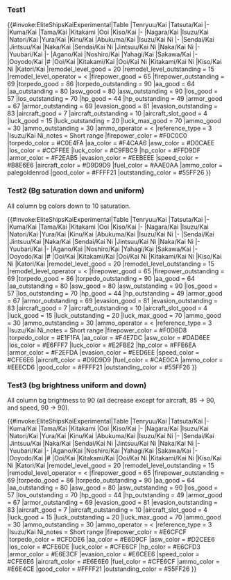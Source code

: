 ===Test1===

{{#invoke:EliteShipsKaiExperimental|Table
|Tenryuu/Kai
|Tatsuta/Kai
|-
|Kuma/Kai
|Tama/Kai
|Kitakami
|Ooi
|Kiso/Kai
|-
|Nagara/Kai
|Isuzu/Kai
|Natori/Kai
|Yura/Kai
|Kinu/Kai
|Abukuma/Kai
|Isuzu/Kai Ni
|-
|Sendai/Kai
|Jintsuu/Kai
|Naka/Kai
|Sendai/Kai Ni
|Jintsuu/Kai Ni
|Naka/Kai Ni
|-
|Yuubari/Kai
|-
|Agano/Kai
|Noshiro/Kai
|Yahagi/Kai
|Sakawa/Kai
|-
|Ooyodo/Kai
|#
|Ooi/Kai
|Kitakami/Kai
|Ooi/Kai Ni
|Kitakami/Kai Ni
|Kiso/Kai Ni
|Katori/Kai
|remodel_level_good = 20
|remodel_level_outstanding = 15
|remodel_level_operator = <
|firepower_good = 65
|firepower_outstanding = 69
|torpedo_good = 86
|torpedo_outstanding = 90
|aa_good = 64
|aa_outstanding = 80
|asw_good = 80
|asw_outstanding = 90
|los_good = 57
|los_outstanding = 70
|hp_good = 44
|hp_outstanding = 49
|armor_good = 67
|armor_outstanding = 69
|evasion_good = 81
|evasion_outstanding = 83
|aircraft_good = 7
|aircraft_outstanding = 10
|aircraft_slot_good = 4
|luck_good = 15
|luck_outstanding = 20
|luck_max_good = 70
|ammo_good = 30
|ammo_outstanding = 30
|ammo_operator = <
|reference_type = 3
|Isuzu/Kai Ni_notes = Short range
|firepower_color = #F0C0C0
|torpedo_color = #C0E4FA
|aa_color = #F4CAA6
|asw_color = #D0CAEE
|los_color = #CCFFEE
|luck_color = #C9FBC9
|hp_color = #FFD9DF
|armor_color = #F2EAB5
|evasion_color = #EEBEEE
|speed_color = #B8E6E6
|aircraft_color = #D9D9D9
|fuel_color = #AAE0AA
|ammo_color = palegoldenrod
|good_color = #FFFF21
|outstanding_color = #55FF26
}}

===Test2 (Bg saturation down and uniform)===

All column bg colors down to 10 saturation.

{{#invoke:EliteShipsKaiExperimental|Table
|Tenryuu/Kai
|Tatsuta/Kai
|-
|Kuma/Kai
|Tama/Kai
|Kitakami
|Ooi
|Kiso/Kai
|-
|Nagara/Kai
|Isuzu/Kai
|Natori/Kai
|Yura/Kai
|Kinu/Kai
|Abukuma/Kai
|Isuzu/Kai Ni
|-
|Sendai/Kai
|Jintsuu/Kai
|Naka/Kai
|Sendai/Kai Ni
|Jintsuu/Kai Ni
|Naka/Kai Ni
|-
|Yuubari/Kai
|-
|Agano/Kai
|Noshiro/Kai
|Yahagi/Kai
|Sakawa/Kai
|-
|Ooyodo/Kai
|#
|Ooi/Kai
|Kitakami/Kai
|Ooi/Kai Ni
|Kitakami/Kai Ni
|Kiso/Kai Ni
|Katori/Kai
|remodel_level_good = 20
|remodel_level_outstanding = 15
|remodel_level_operator = <
|firepower_good = 65
|firepower_outstanding = 69
|torpedo_good = 86
|torpedo_outstanding = 90
|aa_good = 64
|aa_outstanding = 80
|asw_good = 80
|asw_outstanding = 90
|los_good = 57
|los_outstanding = 70
|hp_good = 44
|hp_outstanding = 49
|armor_good = 67
|armor_outstanding = 69
|evasion_good = 81
|evasion_outstanding = 83
|aircraft_good = 7
|aircraft_outstanding = 10
|aircraft_slot_good = 4
|luck_good = 15
|luck_outstanding = 20
|luck_max_good = 70
|ammo_good = 30
|ammo_outstanding = 30
|ammo_operator = <
|reference_type = 3
|Isuzu/Kai Ni_notes = Short range
|firepower_color = #F0D8D8
|torpedo_color = #E1F1FA
|aa_color = #F4E7DC
|asw_color = #DAD6EE
|los_color = #E6FFF7
|luck_color = #E2FBE2
|hp_color = #FFE6EA
|armor_color = #F2EFDA
|evasion_color = #EED6EE
|speed_color = #CFE6E6
|aircraft_color = #D9D9D9
|fuel_color = #CAE0CA
|ammo_color = #EEECD6
|good_color = #FFFF21
|outstanding_color = #55FF26
}}

===Test3 (bg brightness uniform and down)===

All column bg brightness to 90 (all decrease except for aircraft, 85 -> 90, and speed, 90 -> 90).

{{#invoke:EliteShipsKaiExperimental|Table
|Tenryuu/Kai
|Tatsuta/Kai
|-
|Kuma/Kai
|Tama/Kai
|Kitakami
|Ooi
|Kiso/Kai
|-
|Nagara/Kai
|Isuzu/Kai
|Natori/Kai
|Yura/Kai
|Kinu/Kai
|Abukuma/Kai
|Isuzu/Kai Ni
|-
|Sendai/Kai
|Jintsuu/Kai
|Naka/Kai
|Sendai/Kai Ni
|Jintsuu/Kai Ni
|Naka/Kai Ni
|-
|Yuubari/Kai
|-
|Agano/Kai
|Noshiro/Kai
|Yahagi/Kai
|Sakawa/Kai
|-
|Ooyodo/Kai
|#
|Ooi/Kai
|Kitakami/Kai
|Ooi/Kai Ni
|Kitakami/Kai Ni
|Kiso/Kai Ni
|Katori/Kai
|remodel_level_good = 20
|remodel_level_outstanding = 15
|remodel_level_operator = <
|firepower_good = 65
|firepower_outstanding = 69
|torpedo_good = 86
|torpedo_outstanding = 90
|aa_good = 64
|aa_outstanding = 80
|asw_good = 80
|asw_outstanding = 90
|los_good = 57
|los_outstanding = 70
|hp_good = 44
|hp_outstanding = 49
|armor_good = 67
|armor_outstanding = 69
|evasion_good = 81
|evasion_outstanding = 83
|aircraft_good = 7
|aircraft_outstanding = 10
|aircraft_slot_good = 4
|luck_good = 15
|luck_outstanding = 20
|luck_max_good = 70
|ammo_good = 30
|ammo_outstanding = 30
|ammo_operator = <
|reference_type = 3
|Isuzu/Kai Ni_notes = Short range
|firepower_color = #E6CFCF
|torpedo_color = #CFDDE6
|aa_color = #E6D9CF
|asw_color = #D2CEE6
|los_color = #CFE6DE
|luck_color = #CFE6CF
|hp_color = #E6CFD3
|armor_color = #E6E3CF
|evasion_color = #E6CEE6
|speed_color = #CFE6E6
|aircraft_color = #E6E6E6
|fuel_color = #CFE6CF
|ammo_color = #E6E4CE
|good_color = #FFFF21
|outstanding_color = #55FF26
}}